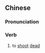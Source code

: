 {{also|枪杀}}
==Chinese==
{{zh-forms|s=枪杀}}

===Pronunciation===
{{zh-pron
|m=qiāngshā
|c=coeng1 saat3
|cat=v
}}

===Verb===
{{zh-verb}}

# to [[shoot]] [[dead]]